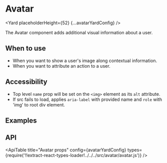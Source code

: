 <!--
Copyright (c) 2018-2020 Uber Technologies, Inc.

This source code is licensed under the MIT license found in the
LICENSE file in the root directory of this source tree.
-->





<SEO
  description="The Avatar component adds additional visual information about a user."
  keywords="avatar, react avatar, react user info"
/>


# Avatar

<Yard placeholderHeight={52} {...avatarYardConfig} />

The Avatar component adds additional visual information about a user.

## When to use

- When you want to show a user's image along contextual information.
- When you want to attribute an action to a user.

## Accessibility

- Top level `name` prop will be set on the `<img>` element as its `alt` attribute.
- If src fails to load, applies `aria-label` with provided name and `role` with 'img' to root div element.

## Examples

<Example title="Avatar with available sizes" path="avatar/sizes.js">
  <Sizes />
</Example>

<Example title="Avatar with error fallback" path="avatar/error.js">
  <Error />
</Example>

<Example title="Avatar with initals" path="avatar/initals.js">
  <Initals />
</Example>

<Example title="Avatar with example overrides" path="avatar/override.js">
  <Override />
</Example>

## API

<ApiTable
  title="Avatar props"
  config={avatarYardConfig}
  types={require('!!extract-react-types-loader!../../../src/avatar/avatar.js')}
/>

<Exports
  component={AvatarExports}
  title="Avatar exports"
  path="baseui/avatar"
/>
